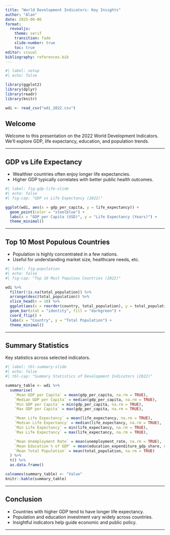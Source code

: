 ```yaml
---
title: "World Development Indicators: Key Insights"
author: "Alan"
date: 2025-06-06
format: 
  revealjs:
    theme: serif
    transition: fade
    slide-number: true
    toc: true
editor: visual
bibliography: references.bib
---
```


```r
#| label: setup
#| echo: false

library(ggplot2)
library(dplyr)
library(readr)
library(knitr)

wdi <- read_csv("wdi_2022.csv")
```

## Welcome

Welcome to this presentation on the 2022 World Development Indicators.  
We’ll explore GDP, life expectancy, education, and population trends.

---

## GDP vs Life Expectancy

- Wealthier countries often enjoy longer life expectancies.
- Higher GDP typically correlates with better public health outcomes.

```r
#| label: fig-gdp-life-slide
#| echo: false
#| fig-cap: "GDP vs Life Expectancy (2022)"

ggplot(wdi, aes(x = gdp_per_capita, y = life_expectancy)) +
  geom_point(color = "steelblue") +
  labs(x = "GDP per Capita (USD)", y = "Life Expectancy (Years)") +
  theme_minimal()
```

---

## Top 10 Most Populous Countries

- Population is highly concentrated in a few nations.
- Useful for understanding market size, healthcare needs, etc.

```r
#| label: fig-population
#| echo: false
#| fig-cap: "Top 10 Most Populous Countries (2022)"

wdi %>%
  filter(!is.na(total_population)) %>%
  arrange(desc(total_population)) %>%
  slice_head(n = 10) %>%
  ggplot(aes(x = reorder(country, total_population), y = total_population)) +
  geom_bar(stat = "identity", fill = "darkgreen") +
  coord_flip() +
  labs(x = "Country", y = "Total Population") +
  theme_minimal()
```

---

## Summary Statistics

Key statistics across selected indicators.

```r
#| label: tbl-summary-slide
#| echo: false
#| tbl-cap: "Summary Statistics of Development Indicators (2022)"

summary_table <- wdi %>%
  summarise(
    `Mean GDP per Capita` = mean(gdp_per_capita, na.rm = TRUE),
    `Median GDP per Capita` = median(gdp_per_capita, na.rm = TRUE),
    `Min GDP per Capita` = min(gdp_per_capita, na.rm = TRUE),
    `Max GDP per Capita` = max(gdp_per_capita, na.rm = TRUE),

    `Mean Life Expectancy` = mean(life_expectancy, na.rm = TRUE),
    `Median Life Expectancy` = median(life_expectancy, na.rm = TRUE),
    `Min Life Expectancy` = min(life_expectancy, na.rm = TRUE),
    `Max Life Expectancy` = max(life_expectancy, na.rm = TRUE),

    `Mean Unemployment Rate` = mean(unemployment_rate, na.rm = TRUE),
    `Mean Education % of GDP` = mean(education_expenditure_gdp_share, na.rm = TRUE),
    `Mean Total Population` = mean(total_population, na.rm = TRUE)
  ) %>%
  t() %>%
  as.data.frame()

colnames(summary_table) <- "Value"
knitr::kable(summary_table)
```

---

## Conclusion

- Countries with higher GDP tend to have longer life expectancy.
- Population and education investment vary widely across countries.
- Insightful indicators help guide economic and public policy.

---
